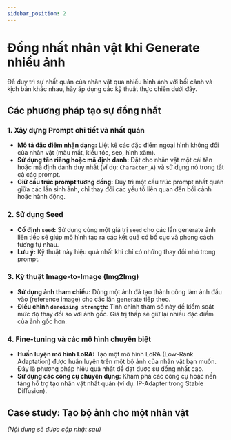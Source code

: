 ```yaml
---
sidebar_position: 2
---
```


# Đồng nhất nhân vật khi Generate nhiều ảnh

Để duy trì sự nhất quán của nhân vật qua nhiều hình ảnh với bối cảnh và kịch bản khác nhau, hãy áp dụng các kỹ thuật thực chiến dưới đây.

## Các phương pháp tạo sự đồng nhất

### 1. Xây dựng Prompt chi tiết và nhất quán

- **Mô tả đặc điểm nhận dạng:** Liệt kê các đặc điểm ngoại hình không đổi của nhân vật (màu mắt, kiểu tóc, sẹo, hình xăm).
- **Sử dụng tên riêng hoặc mã định danh:** Đặt cho nhân vật một cái tên hoặc mã định danh duy nhất (ví dụ: `Character_A`) và sử dụng nó trong tất cả các prompt.
- **Giữ cấu trúc prompt tương đồng:** Duy trì một cấu trúc prompt nhất quán giữa các lần sinh ảnh, chỉ thay đổi các yếu tố liên quan đến bối cảnh hoặc hành động.

### 2. Sử dụng Seed

- **Cố định `seed`:** Sử dụng cùng một giá trị `seed` cho các lần generate ảnh liên tiếp sẽ giúp mô hình tạo ra các kết quả có bố cục và phong cách tương tự nhau.
- **Lưu ý:** Kỹ thuật này hiệu quả nhất khi chỉ có những thay đổi nhỏ trong prompt.

### 3. Kỹ thuật Image-to-Image (Img2Img)

- **Sử dụng ảnh tham chiếu:** Dùng một ảnh đã tạo thành công làm ảnh đầu vào (reference image) cho các lần generate tiếp theo.
- **Điều chỉnh `denoising strength`:** Tinh chỉnh tham số này để kiểm soát mức độ thay đổi so với ảnh gốc. Giá trị thấp sẽ giữ lại nhiều đặc điểm của ảnh gốc hơn.

### 4. Fine-tuning và các mô hình chuyên biệt

- **Huấn luyện mô hình LoRA:** Tạo một mô hình LoRA (Low-Rank Adaptation) được huấn luyện trên một bộ ảnh của nhân vật bạn muốn. Đây là phương pháp hiệu quả nhất để đạt được sự đồng nhất cao.
- **Sử dụng các công cụ chuyên dụng:** Khám phá các công cụ hoặc nền tảng hỗ trợ tạo nhân vật nhất quán (ví dụ: IP-Adapter trong Stable Diffusion).

## Case study: Tạo bộ ảnh cho một nhân vật

_(Nội dung sẽ được cập nhật sau)_
